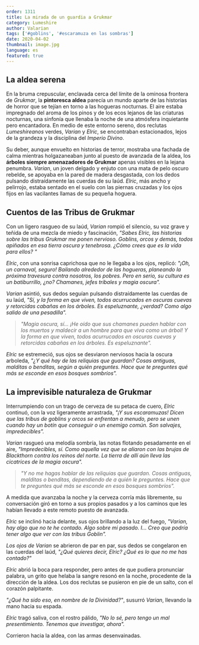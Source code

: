 ```yaml
---
order: 1311
title: La mirada de un guardia a Grukmar
category: Lumeshire
author: Valarian
tags: ['#goblins', '#escaramuza en las sombras']
date: 2020-04-02
thumbnail: image.jpg
language: es
featured: true
---
```


## La aldea serena

En la bruma crepuscular, enclavada cerca del límite de la ominosa frontera de *Grukmar*, la **pintoresca aldea** parecía un mundo aparte de las historias de horror que se tejían en torno a las hogueras nocturnas. El aire estaba impregnado del aroma de los pinos y de los ecos lejanos de las criaturas nocturnas, una sinfonía que llenaba la noche de una atmósfera inquietante pero encantadora. En medio de este entorno sereno, dos reclutas *Lumeshireanos* verdes, *Varian* y *Elric*, se encontraban estacionados, lejos de la grandeza y la disciplina del *Imperio Divino*. 

Su deber, aunque envuelto en historias de terror, mostraba una fachada de calma mientras holgazaneaban junto al puesto de avanzada de la aldea, los **árboles siempre amenazadores de Grukmar** apenas visibles en la lejana penumbra. *Varian*, un joven delgado y enjuto con una mata de pelo oscuro rebelde, se apoyaba en la pared de madera desgastada, con los dedos pulsando distraídamente las cuerdas de su laúd. *Elric*, más ancho y pelirrojo, estaba sentado en el suelo con las piernas cruzadas y los ojos fijos en las vacilantes llamas de su pequeña hoguera.

## Cuentos de las Tribus de Grukmar

Con un ligero rasgueo de su laúd, *Varian* rompió el silencio, su voz grave y teñida de una mezcla de miedo y fascinación, _"Sabes Elric, las historias sobre las tribus Grukmar me ponen nervioso. Goblins, orcos y demás, todos apiñados en esa tierra oscura y tenebrosa. ¿Cómo crees que es la vida para ellos? "_

*Elric*, con una sonrisa caprichosa que no le llegaba a los ojos, replicó: _"¡Oh, un carnaval, seguro! Bailando alrededor de las hogueras, planeando la próxima travesura contra nosotros, los pobres. Pero en serio, su cultura es un batiburrillo, ¿no? Chamanes, jefes tribales y magia oscura"._

*Varian* asintió, sus dedos seguían pulsando distraídamente las cuerdas de su laúd, _"Sí, y la forma en que viven, todos acurrucados en oscuras cuevas y retorcidas cabañas en los árboles. Es espeluznante, ¿verdad? Como algo salido de una pesadilla"._

> _"Magia oscura, sí... ¡He oído que sus chamanes pueden hablar con los muertos y maldecir a un hombre para que viva como un árbol! Y la forma en que viven, todos acurrucados en oscuras cuevas y retorcidas cabañas en los árboles. Es espeluznante"._

*Elric* se estremeció, sus ojos se desviaron nerviosos hacia la oscura arboleda, _"¿Y qué hay de las reliquias que guardan? Cosas antiguas, malditas o benditas, según a quién preguntes. Hace que te preguntes qué más se esconde en esos bosques sombríos"._

## La imprevisible naturaleza de Grukmar

Interrumpiendo con un trago de cerveza de su petaca de cuero, *Elric* continuó, con la voz ligeramente arrastrada, _"¡Y sus escaramuzas! Dicen que las tribus de goblins y orcos se enfrentan a menudo, pero se unen cuando hay un botín que conseguir o un enemigo común. Son salvajes, impredecibles"._

*Varian* rasgueó una melodía sombría, las notas flotando pesadamente en el aire, _"Impredecibles, sí. Como aquella vez que se aliaron con las brujas de Blackthorn contra los reinos del norte. La tierra de allí aún lleva las cicatrices de la magia oscura"._

> _"Y no me hagas hablar de las reliquias que guardan. Cosas antiguas, malditas o benditas, dependiendo de a quién le preguntes. Hace que te preguntes qué más se esconde en esos bosques sombríos"._

A medida que avanzaba la noche y la cerveza corría más libremente, su conversación giró en torno a sus propios pasados y a los caminos que les habían llevado a este remoto puesto de avanzada. 

*Elric* se inclinó hacia delante, sus ojos brillando a la luz del fuego, _"Varian, hay algo que no te he contado. Algo sobre mi pasado. I... Creo que podría tener algo que ver con las tribus Goblin"._

*Los ojos de Varian* se abrieron de par en par, sus dedos se congelaron en las cuerdas del laúd, _"¿Qué quieres decir, Elric? ¿Qué es lo que no me has contado?"_

*Elric* abrió la boca para responder, pero antes de que pudiera pronunciar palabra, un grito que helaba la sangre resonó en la noche, procedente de la dirección de la aldea. Los dos reclutas se pusieron en pie de un salto, con el corazón palpitante.

_"¿Qué ha sido eso, en nombre de la Divinidad?"_, susurró *Varian*, llevando la mano hacia su espada.

*Elric* tragó saliva, con el rostro pálido, _"No lo sé, pero tengo un mal presentimiento. Tenemos que investigar, ahora"._

Corrieron hacia la aldea, con las armas desenvainadas.
